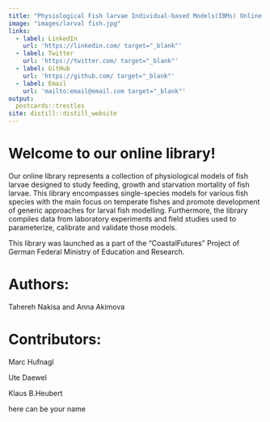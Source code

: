 ```yaml
---
title: "Physiological Fish larvae Individual-based Models(IBMs) Online Library"
image: "images/larval fish.jpg"
links:
  - label: LinkedIn
    url: 'https://linkedin.com/ target="_blank"'
  - label: Twitter
    url: 'https://twitter.com/ target="_blank"'
  - label: GitHub
    url: 'https://github.com/ target="_blank"'
  - label: Email
    url: 'mailto:email@email.com target="_blank"'
output:
  postcards::trestles
site: distill::distill_website
---
```

 
# Welcome to our online library!

Our online library represents a collection of physiological models of fish larvae designed to study feeding, growth and starvation mortality of fish larvae. This library encompasses single-species models for various fish species with the main focus on temperate fishes and promote development of generic approaches for larval fish modelling. Furthermore, the library compiles data from laboratory experiments and field studies used to parameterize, calibrate and validate those models.

This library was launched as a part of the "CoastalFutures" Project of German Federal Ministry of Education and Research. 



# Authors:

Tahereh Nakisa and Anna Akimova



# Contributors:


Marc Hufnagl

Ute Daewel

Klaus B.Heubert

here can be your name